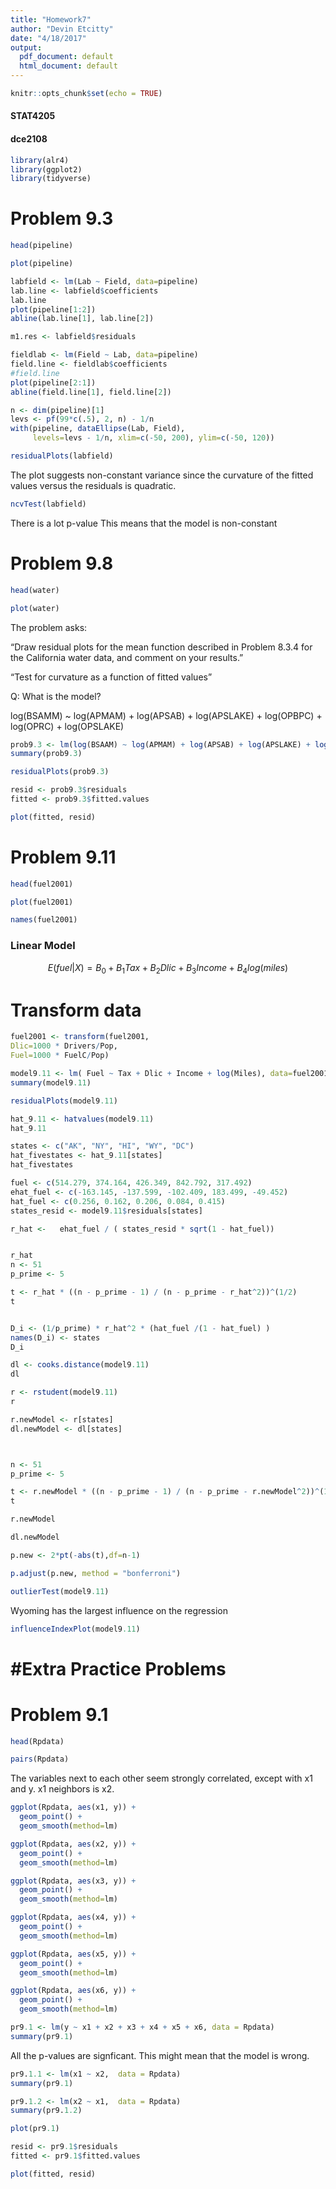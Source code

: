 ```yaml
---
title: "Homework7"
author: "Devin Etcitty"
date: "4/18/2017"
output:
  pdf_document: default
  html_document: default
---
```


```r
knitr::opts_chunk$set(echo = TRUE)
```


#### STAT4205
#### dce2108


```r
library(alr4)
library(ggplot2)
library(tidyverse)
```

# Problem 9.3

```r
head(pipeline)
```

```r
plot(pipeline)
```

```r
labfield <- lm(Lab ~ Field, data=pipeline)
lab.line <- labfield$coefficients
lab.line
plot(pipeline[1:2])
abline(lab.line[1], lab.line[2])

```
```r
m1.res <- labfield$residuals

```




```r
fieldlab <- lm(Field ~ Lab, data=pipeline)
field.line <- fieldlab$coefficients
#field.line
plot(pipeline[2:1])
abline(field.line[1], field.line[2])

```


```r
n <- dim(pipeline)[1]
levs <- pf(99*c(.5), 2, n) - 1/n
with(pipeline, dataEllipse(Lab, Field),
     levels=levs - 1/n, xlim=c(-50, 200), ylim=c(-50, 120))
```

```r
residualPlots(labfield)
```

The plot suggests non-constant variance since the curvature of the fitted values versus the residuals is quadratic.

```r
ncvTest(labfield)
```
There is a lot p-value
This means that the model is non-constant




# Problem 9.8

```r
head(water)
```
```r
plot(water)
```

The problem asks:

"Draw residual plots for the mean function described in Problem 8.3.4 for the California water data, and comment on your results."

"Test for curvature as a function of fitted values"

Q: What is the model?

log(BSAMM) ~ log(APMAM) + log(APSAB) + log(APSLAKE) + log(OPBPC) + log(OPRC) + log(OPSLAKE)

```r
prob9.3 <- lm(log(BSAAM) ~ log(APMAM) + log(APSAB) + log(APSLAKE) + log(OPBPC) + log(OPRC) + log(OPSLAKE), data = water)
summary(prob9.3)
```


```r
residualPlots(prob9.3)

```

```r
resid <- prob9.3$residuals
fitted <- prob9.3$fitted.values

plot(fitted, resid)
```


# Problem 9.11



```r
head(fuel2001)
```

```r
plot(fuel2001)
```


```r
names(fuel2001)
```



### Linear Model

$$ 
E(fuel | X) = B_0 + B_1 Tax + B_2 Dlic + B_3 Income + B_4 log(miles)
$$ 

# Transform data

```r
fuel2001 <- transform(fuel2001,
Dlic=1000 * Drivers/Pop,
Fuel=1000 * FuelC/Pop)

```


```r
model9.11 <- lm( Fuel ~ Tax + Dlic + Income + log(Miles), data=fuel2001)
summary(model9.11)
```

```r
residualPlots(model9.11)
```



```r
hat_9.11 <- hatvalues(model9.11)
hat_9.11
```
```r

states <- c("AK", "NY", "HI", "WY", "DC")
hat_fivestates <- hat_9.11[states]
hat_fivestates
```


```r
fuel <- c(514.279, 374.164, 426.349, 842.792, 317.492)
ehat_fuel <- c(-163.145, -137.599, -102.409, 183.499, -49.452)
hat_fuel <- c(0.256, 0.162, 0.206, 0.084, 0.415)
states_resid <- model9.11$residuals[states]

r_hat <-   ehat_fuel / ( states_resid * sqrt(1 - hat_fuel))


r_hat
n <- 51
p_prime <- 5

t <- r_hat * ((n - p_prime - 1) / (n - p_prime - r_hat^2))^(1/2)
t


D_i <- (1/p_prime) * r_hat^2 * (hat_fuel /(1 - hat_fuel) )
names(D_i) <- states
D_i
```

```r
dl <- cooks.distance(model9.11)
dl

```
```r
r <- rstudent(model9.11)
r
```


```r
r.newModel <- r[states]
dl.newModel <- dl[states]



n <- 51
p_prime <- 5

t <- r.newModel * ((n - p_prime - 1) / (n - p_prime - r.newModel^2))^(1/2)
t
```

```r
r.newModel
```

```r
dl.newModel
```
```r

p.new <- 2*pt(-abs(t),df=n-1)

p.adjust(p.new, method = "bonferroni")
```

```r
outlierTest(model9.11)
```

Wyoming has the largest influence on the regression


```r
influenceIndexPlot(model9.11)
```



#Extra Practice Problems
==========

# Problem 9.1

```r
head(Rpdata)
```

```r
pairs(Rpdata)
```

The variables next to each other seem strongly correlated, except with x1 and y. x1 neighbors is x2. 


```r
ggplot(Rpdata, aes(x1, y)) +
  geom_point() +
  geom_smooth(method=lm)
```


```r
ggplot(Rpdata, aes(x2, y)) +
  geom_point() +
  geom_smooth(method=lm)
```



```r
ggplot(Rpdata, aes(x3, y)) +
  geom_point() +
  geom_smooth(method=lm)
```


```r
ggplot(Rpdata, aes(x4, y)) +
  geom_point() +
  geom_smooth(method=lm)
```


```r
ggplot(Rpdata, aes(x5, y)) +
  geom_point() +
  geom_smooth(method=lm)
```

```r
ggplot(Rpdata, aes(x6, y)) +
  geom_point() +
  geom_smooth(method=lm)
```




```r
pr9.1 <- lm(y ~ x1 + x2 + x3 + x4 + x5 + x6, data = Rpdata)
summary(pr9.1)
```


All the p-values are signficant. This might mean that the model is wrong.

```r
pr9.1.1 <- lm(x1 ~ x2,  data = Rpdata)
summary(pr9.1)
```


```r
pr9.1.2 <- lm(x2 ~ x1,  data = Rpdata)
summary(pr9.1.2)
```


```r
plot(pr9.1)
```



```r
resid <- pr9.1$residuals
fitted <- pr9.1$fitted.values

plot(fitted, resid)
```


